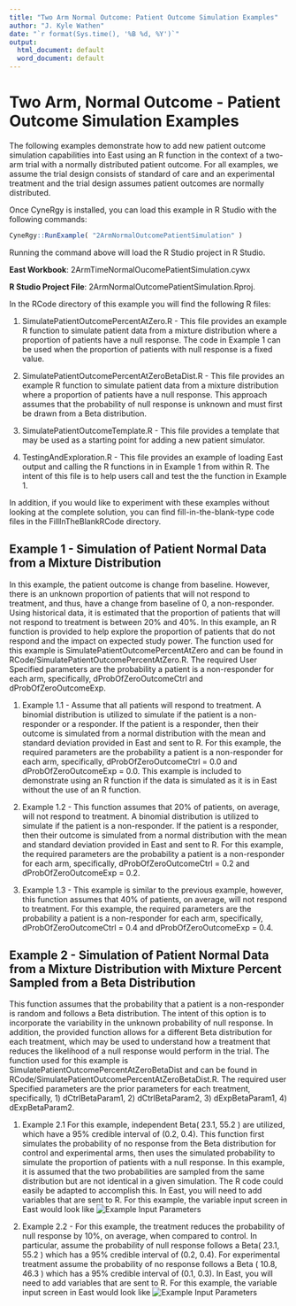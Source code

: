 ```yaml
---
title: "Two Arm Normal Outcome: Patient Outcome Simulation Examples"
author: "J. Kyle Wathen"
date: "`r format(Sys.time(), '%B %d, %Y')`"
output:
  html_document: default
  word_document: default
---
```


# Two Arm, Normal Outcome - Patient Outcome Simulation Examples

The following examples demonstrate how to add new patient outcome simulation capabilities into East using an R function in the context of a two-arm trial with a normally distributed patient outcome. For all examples, we assume the trial design consists of standard of care and an experimental treatment and the trial design assumes patient outcomes are normally distributed.      

Once CyneRgy is installed, you can load this example in R Studio with the following commands:
```r
CyneRgy::RunExample( "2ArmNormalOutcomePatientSimulation" )
```

Running the command above will load the R Studio project in R Studio. 


**East Workbook**: 2ArmTimeNormalOucomePatientSimulation.cywx

**R Studio Project File**: 2ArmNormalOutcomePatientSimulation.Rproj.

In the RCode directory of this example you will find the following R files:

1.  SimulatePatientOutcomePercentAtZero.R - This file provides an example R function to simulate patient data from a mixture distribution where a proportion of patients have a null response. The code in Example 1 can be used when the proportion of patients with null response is a fixed value.   

1.  SimulatePatientOutcomePercentAtZeroBetaDist.R - This file provides an example R function to simulate patient data from a mixture distribution where a proportion of patients have a null response. This approach assumes that the probability of null response is unknown and must first be drawn from a Beta distribution.    

1. SimulatePatientOutcomeTemplate.R - This file provides a template that may be used as a starting point for adding a new patient simulator. 

1. TestingAndExploration.R - This file provides an example of loading East output and calling the R functions in in Example 1 from within R. The intent of this file is to help users call and test the the function in Example 1.

In addition, if you would like to experiment with these examples without looking at the complete solution, you can find fill-in-the-blank-type code files in the FillInTheBlankRCode directory.  

## Example 1 - Simulation of Patient Normal Data from a Mixture Distribution 

In this example, the patient outcome is change from baseline. However, there is an unknown proportion of patients that will not respond to treatment, and thus, have a change from baseline of 0, a non-responder.  Using historical data, it is estimated that the proportion of patients that will not respond to treatment is between 20% and 40%. In this example, an R function is provided to help explore the proportion of patients that do not respond and the impact on expected study power. The function used for this example is SimulatePatientOutcomePercentAtZero and can be found in RCode/SimulatePatientOutcomePercentAtZero.R. The required User Specified parameters are the probability a patient is a non-responder for each arm, specifically, dProbOfZeroOutcomeCtrl and dProbOfZeroOutcomeExp.

1. Example 1.1 - Assume that all patients will respond to treatment. A binomial distribution is utilized to simulate if the patient is a non-responder or a responder. If the patient is a responder, then their outcome is simulated from a normal distribution with the mean and standard deviation provided in East and sent to R. For this example, the required parameters are the probability a patient is a non-responder for each arm, specifically, dProbOfZeroOutcomeCtrl = 0.0 and dProbOfZeroOutcomeExp = 0.0.  This example is included to demonstrate using an R function if the data is simulated as it is in East without the use of an R function. 

1. Example 1.2 - This function assumes that 20% of patients, on average, will not respond to treatment. A binomial distribution is utilized to simulate if the patient is a non-responder. If the patient is a responder, then their outcome is simulated from a normal distribution with the mean and standard deviation provided in East and sent to R. For this example, the required parameters are the probability a patient is a non-responder for each arm, specifically, dProbOfZeroOutcomeCtrl = 0.2 and dProbOfZeroOutcomeExp = 0.2.

1.  Example 1.3 - This example is similar to the previous example, however, this function assumes that 40% of patients, on average, will not respond to treatment. For this example, the required parameters are the probability a patient is a non-responder for each arm, specifically, dProbOfZeroOutcomeCtrl = 0.4 and dProbOfZeroOutcomeExp = 0.4. 

## Example 2 - Simulation of Patient Normal Data from a Mixture Distribution with Mixture Percent Sampled from a Beta Distribution

This function assumes that the probability that a patient is a non-responder is random and follows a Beta distribution. The intent of this option is to incorporate the variability in the unknown probability of null response. In addition, the provided function allows for a different Beta distribution for each treatment, which may be used to understand how a treatment that reduces the likelihood of a null response would perform in the trial. The function used for this example is SimulatePatientOutcomePercentAtZeroBetaDist and can be found in RCode/SimulatePatientOutcomePercentAtZeroBetaDist.R. The required user Specified parameters are the prior parameters for each treatment, specifically, 1) dCtrlBetaParam1, 2) dCtrlBetaParam2, 3) dExpBetaParam1, 4) dExpBetaParam2.

1. Example 2.1 For this example, independent Beta( 23.1, 55.2 ) are utilized, which have a 95% credible interval of (0.2, 0.4).  This function first simulates the probability of no response from the Beta distribution for control and experimental arms, then uses the simulated probability to simulate the proportion of patients with a null response.  In this example, it is assumed that the two probabilities are sampled from the same distribution but are not identical in a given simulation.  The R code could easily be adapted to accomplish this.  In East, you will need to add variables that are sent to R. For this example, the variable input screen in East would look like ![Example Input Parameters](Example2_1Variables.png)

2. Example 2.2 - For this example, the treatment reduces the probability of null response by 10%, on average, when compared to control. In particular, assume the probability of null response follows a Beta( 23.1, 55.2 ) which has a 95% credible interval of (0.2, 0.4). For experimental treatment assume the probability of no response follows a Beta ( 10.8, 46.3 ) which has a 95% credible interval of (0.1, 0.3). In East, you will need to add variables that are sent to R. For this example, the variable input screen in East would look like ![Example Input Parameters](Example2_2Variables.png)





